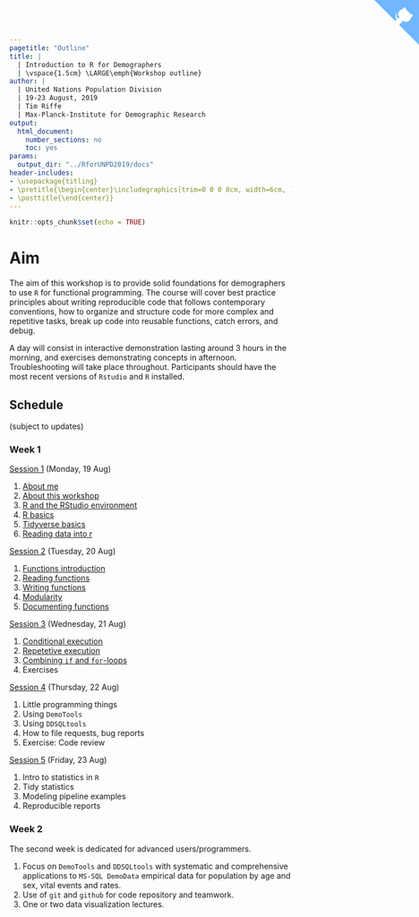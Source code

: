 ```yaml
---
pagetitle: "Outline"
title: | 
  | Introduction to R for Demographers
  | \vspace{1.5cm} \LARGE\emph{Workshop outline}
author: |
  | United Nations Population Division
  | 19-23 August, 2019
  | Tim Riffe
  | Max-Planck-Institute for Demographic Research
output:
  html_document:
    number_sections: no
    toc: yes
params:
  output_dir: "../RforUNPD2019/docs"
header-includes:
- \usepackage{titling}
- \pretitle{\begin{center}\includegraphics[trim=0 0 0 8cm, width=6cm, ]{assets/MPIDR_square_color.pdf}\\[\bigskipamount]}
- \posttitle{\end{center}}
---
```


<a href="https://github.com/timriffe/RforUNPD2019" class="github-corner" aria-label="View source on GitHub"><svg width="80" height="80" viewBox="0 0 250 250" style="fill:#70B7FD; color:#fff; position: absolute; top: 0; border: 0; right: 0;" aria-hidden="true"><path d="M0,0 L115,115 L130,115 L142,142 L250,250 L250,0 Z"></path><path d="M128.3,109.0 C113.8,99.7 119.0,89.6 119.0,89.6 C122.0,82.7 120.5,78.6 120.5,78.6 C119.2,72.0 123.4,76.3 123.4,76.3 C127.3,80.9 125.5,87.3 125.5,87.3 C122.9,97.6 130.6,101.9 134.4,103.2" fill="currentColor" style="transform-origin: 130px 106px;" class="octo-arm"></path><path d="M115.0,115.0 C114.9,115.1 118.7,116.5 119.8,115.4 L133.7,101.6 C136.9,99.2 139.9,98.4 142.2,98.6 C133.8,88.0 127.5,74.4 143.8,58.0 C148.5,53.4 154.0,51.2 159.7,51.0 C160.3,49.4 163.2,43.6 171.4,40.1 C171.4,40.1 176.1,42.5 178.8,56.2 C183.1,58.6 187.2,61.8 190.9,65.4 C194.5,69.0 197.7,73.2 200.1,77.6 C213.8,80.2 216.3,84.9 216.3,84.9 C212.7,93.1 206.9,96.0 205.4,96.6 C205.1,102.4 203.0,107.8 198.3,112.5 C181.9,128.9 168.3,122.5 157.7,114.1 C157.9,116.9 156.7,120.9 152.7,124.9 L141.0,136.5 C139.8,137.7 141.6,141.9 141.8,141.8 Z" fill="currentColor" class="octo-body"></path></svg></a><style>.github-corner:hover .octo-arm{animation:octocat-wave 560ms ease-in-out}@keyframes octocat-wave{0%,100%{transform:rotate(0)}20%,60%{transform:rotate(-25deg)}40%,80%{transform:rotate(10deg)}}@media (max-width:500px){.github-corner:hover .octo-arm{animation:none}.github-corner .octo-arm{animation:octocat-wave 560ms ease-in-out}}</style>


```r
knitr::opts_chunk$set(echo = TRUE)
```

# Aim
The aim of this workshop is to provide solid foundations for demographers to use `R` for functional programming. The course will cover best practice principles about writing reproducible code that follows contemporary conventions, how to organize and structure code for more complex and repetitive tasks, break up code into reusable functions, catch errors, and debug.

A day will consist in interactive demonstration lasting around 3 hours in the morning, and exercises demonstrating concepts in afternoon. Troubleshooting will take place throughout. Participants should have the most recent versions of `Rstudio` and `R` installed.

## Schedule 
(subject to updates)

### Week 1
[Session 1](Day1) (Monday, 19 Aug)

1. [About me](Day1#about-me)
2. [About this workshop](Day1#about-this-workshop)
3. [R and the RStudio environment](Day1#r-and-the-rstudio-environment)
4. [R basics](Day1#r-basics)
5. [Tidyverse basics](Day1#tidyverse-basics)
6. [Reading data into r](Day1#reading-data-into-r)

[Session 2](Day2) (Tuesday, 20 Aug)

1. [Functions introduction](Day2#introduction)
2. [Reading functions](Day2#reading-functions)
3. [Writing functions](Day2#writing-functions)
4. [Modularity](Day2#modularity)
5. [Documenting functions](Day2#documenting-functions)

[Session 3](Day3) (Wednesday, 21 Aug)

1. [Conditional execution](Day3#conditional-execution-if)
2. [Repetetive execution](Day3#repetetive-execution-for-loops)
3. [Combining `if` and `for`-loops](Day3#combining-if-and-for-loops)
4. Exercises

[Session 4](Day4) (Thursday, 22 Aug)

1. Little programming things
2. Using `DemoTools`
3. Using `DDSQLtools`
4. How to file requests, bug reports
5. Exercise: Code review 

[Session 5](Day5) (Friday, 23 Aug)

1. Intro to statistics in `R`
2. Tidy statistics
3. Modeling pipeline examples
4. Reproducible reports

### Week 2
The second week is dedicated for advanced users/programmers.

1. Focus on `DemoTools` and `DDSQLtools` with systematic and comprehensive applications to `MS-SQL DemoData` empirical data for population by age and sex, vital events and rates.
2. Use of `git` and `github` for code repository and teamwork.
3. One or two data visualization lectures.



